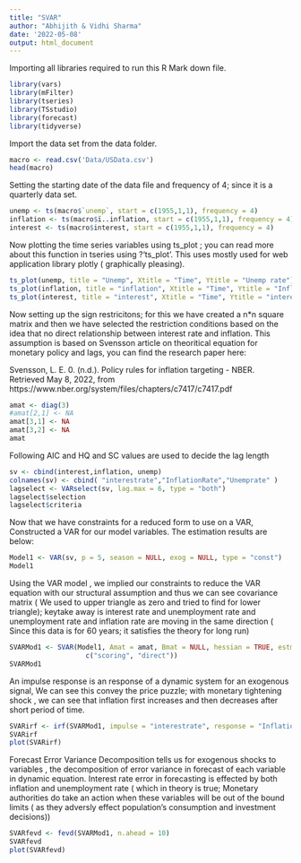 ---
title: "SVAR"
author: "Abhijith & Vidhi Sharma"
date: '2022-05-08'
output: html_document
---
Importing all libraries required to run this R Mark down file.

```{r setup, include=FALSE}
library(vars)
library(mFilter)
library(tseries)
library(TSstudio)
library(forecast)
library(tidyverse)
```
Import the data set from the data folder. 

```{r}
macro <- read.csv('Data/USData.csv')
head(macro)
```

Setting the starting date of the data file and frequency of 4; since it is a quarterly data set.

```{r}
unemp <- ts(macro$`unemp`, start = c(1955,1,1), frequency = 4)
inflation <- ts(macro$ï..inflation, start = c(1955,1,1), frequency = 4)
interest <- ts(macro$interest, start = c(1955,1,1), frequency = 4)
```

Now plotting the time series variables using ts_plot ; you can read more about this function in tseries using ?'ts_plot'. 
This uses mostly used for web application library plotly ( graphically pleasing).
```{r}
ts_plot(unemp, title = "Unemp", Xtitle = "Time", Ytitle = "Unemp rate")
ts_plot(inflation, title = "inflation", Xtitle = "Time", Ytitle = "Inflation Rate")
ts_plot(interest, title = "interest", Xtitle = "Time", Ytitle = "interest rate")
```

Now setting up the sign restricitons; for this we have created a n*n square matrix and then we have selected the restriction conditions based on the idea that no direct relationship between interest rate and inflation. This assumption is based on Svensson article on theoritical equation for monetary policy and lags, you can find the research paper here:

Svensson, L. E. 0. (n.d.). Policy rules for inflation targeting - NBER. Retrieved May 8, 2022, from https://www.nber.org/system/files/chapters/c7417/c7417.pdf 

```{r}
amat <- diag(3)
#amat[2,1] <- NA
amat[3,1] <- NA
amat[3,2] <- NA
amat
```
Following AIC and HQ and SC values are used to decide the lag length

```{r}
sv <- cbind(interest,inflation, unemp)
colnames(sv) <- cbind( "interestrate","InflationRate","Unemprate" )
lagselect <- VARselect(sv, lag.max = 6, type = "both")
lagselect$selection
lagselect$criteria
```

Now that we have constraints for a reduced form to use on a VAR, Constructed a VAR for our model variables.
The estimation results are below:

```{r}
Model1 <- VAR(sv, p = 5, season = NULL, exog = NULL, type = "const")
Model1
```

Using the VAR model , we implied our constraints to reduce the VAR equation with our structural assumption
and thus we can see covariance matrix ( We used to upper triangle as zero and tried to find for lower triangle); keytake away is interest rate and unemployment rate and unemployment rate and inflation rate are moving in the same direction ( Since this data is for 60 years; it satisfies the theory for long run)
```{r warning=FALSE}

SVARMod1 <- SVAR(Model1, Amat = amat, Bmat = NULL, hessian = TRUE, estmethod =
                   c("scoring", "direct"))
SVARMod1
```

An impulse response is an response of a dynamic system for an exogenous signal, We can see this convey the price puzzle; with monetary tightening shock , we can see that inflation first increases and then decreases after short period of time. 
```{r}
SVARirf <- irf(SVARMod1, impulse = "interestrate", response = "InflationRate",n.ahead=100)
SVARirf
plot(SVARirf)

```

Forecast Error Variance Decomposition tells us for exogenous shocks to variables , the decomposition of error variance in forecast of each variable in dynamic equation. Interest rate error in forecasting is effected by both inflation and unemployment rate ( which in theory is true; Monetary authorities do take an action when these variables will be out of the bound limits ( as they adversly effect population's consumption and investment decisions))

```{r}

SVARfevd <- fevd(SVARMod1, n.ahead = 10)
SVARfevd
plot(SVARfevd)
```

